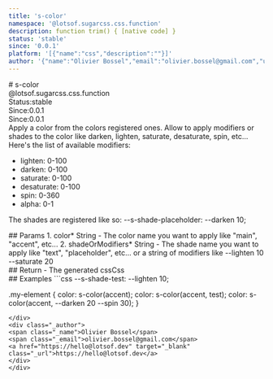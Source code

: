 ```yaml
---
title: 's-color'
namespace: '@lotsof.sugarcss.css.function'
description: function trim() { [native code] }
status: 'stable'
since: '0.0.1'
platform: '[{"name":"css","description":""}]'
author: '{"name":"Olivier Bossel","email":"olivier.bossel@gmail.com","url":"https://hello@lotsof.dev"}'
---
```

<div class="docmap-mdx">
# s-color
<div class="_namespace">@lotsof.sugarcss.css.function</div>
<div class="_metas">
<div class="_status"><span class="_status-label">Status:</span><span class="_status-value -stable">stable</span></div>
<div class="_since"><span class="_since-label">Since:</span><span class="_since-value">0.0.1</span></div>
<div class="_since"><span class="_since-label">Since:</span><span class="_since-value">0.0.1</span></div>
</div>
<div class="_description">
Apply a color from the colors registered ones.
Allow to apply modifiers or shades to the color like darken, lighten, saturate, desaturate, spin, etc...
Here's the list of available modifiers:

- lighten: 0-100
- darken: 0-100
- saturate: 0-100
- desaturate: 0-100
- spin: 0-360
- alpha: 0-1

The shades are registered like so: --s-shade-placeholder: --darken 10;
</div>
<div class="_params">
## Params
1. <span class="_name">color<span class="_required">*</span></span><span class="_default"></span> <span class="_type">String</span>
   - The color name you want to apply like "main", "accent", etc...
2. <span class="_name">shadeOrModifiers<span class="_required">*</span></span><span class="_default"></span> <span class="_type">String</span>
   - The shade name you want to apply like "text", "placeholder", etc... or a string of modifiers like --lighten 10 --saturate 20
</div>
<div class="_return">
## Return
- <span class="_description">The generated css</span><span class="_default"></span><span class="_type">Css</span>
</div>
<div class="_examples">
## Examples
```css
--s-shade-test: --lighten 10;

.my-element {
  color: s-color(accent);
  color: s-color(accent, test);
  color: s-color(accent, --darken 20 --spin 30);
}
```
</div>
<div class="_author">
<span class="_name">Olivier Bossel</span>
<span class="_email">olivier.bossel@gmail.com</span>
<a href="https://hello@lotsof.dev" target="_blank" class="_url">https://hello@lotsof.dev</a>
</div>
</div>